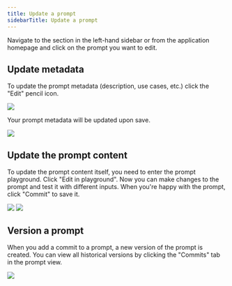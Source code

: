 ```yaml
---
title: Update a prompt
sidebarTitle: Update a prompt
---
```


Navigate to the  section in the left-hand sidebar or from the application homepage and click on the prompt you want to edit.

## Update metadata

To update the prompt metadata (description, use cases, etc.) click the "Edit" pencil icon.

![](/langsmith/images/metadata-edit-button.png)

Your prompt metadata will be updated upon save.

![](/langsmith/images/update-prompt-form.png)

## Update the prompt content

To update the prompt content itself, you need to enter the prompt playground. Click "Edit in playground". Now you can make changes to the prompt and test it with different inputs. When you're happy with the prompt, click "Commit" to save it.

![](/langsmith/images/edit-in-playground.png)
![](/langsmith/images/prompt-playground-edit-commit.png)

## Version a prompt

When you add a commit to a prompt, a new version of the prompt is created. You can view all historical versions by clicking the "Commits" tab in the prompt view.

![](/langsmith/images/prompt-commits-tab.png)
